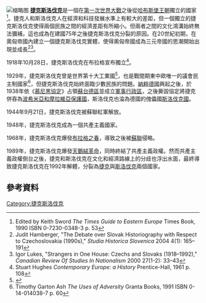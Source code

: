 {{expand|time=2016-02-02T06:45:49+00:00}}
[[File:World_Factbook_(1982)_Czechoslovakia.jpg|缩略图]]
'''[[捷克斯洛伐克|捷克斯洛伐克]]'''是一個在[[第一次世界大戰|第一次世界大戰]]之後從[[哈布斯堡王朝|哈布斯堡王朝]]獨立的國家<ref name="Sword0">Edited by Keith Sword ''The Times Guide to Eastern Europe'' Times Book, 1990 ISBN 0-7230-0348-3 p. 53</ref>。捷克人和斯洛伐克人在經濟和科技發展水準上有較大的差距，但一個獨立的捷克斯洛伐克使得兩個民族之間的經濟差距有所縮小。但兩者之間的文化鴻溝始終無法彌補，這也成為在建國75年之後捷克斯洛伐克分裂的原因。在20世紀初期，在奧匈帝國內建立一個捷克斯洛伐克實體，使得奧匈帝國成為三元帝國的思潮開始出現並成長<ref>Judit Hamberger, "The Debate over Slovak Historiography with Respect to Czechoslovakia (1990s)," ''Studia Historica Slovenica'' 2004 4(1): 165–191</ref><ref>Igor Lukes, "Strangers in One House: Czechs and Slovaks (1918–1992)," ''Canadian Review Of Studies In Nationalism'' 2000 27(1-2): 33–43</ref>。

1918年10月28日，捷克斯洛伐克在布拉格宣布獨立<ref name="Hughes0">Stuart Hughes ''Contemporary Europe: a History'' Prentice-Hall, 1961 p. 108</ref>。

1929年，捷克斯洛伐克曾是世界第十大工業國<ref>{{Cite web |url=http://www.blisty.cz/art/59458.html |title=Ekonomika ČSSR v letech padesátých a šedesátých |access-date=2016-02-02 |archive-date=2014-07-07 |archive-url=https://web.archive.org/web/20140707063441/http://www.blisty.cz/art/59458.html |dead-url=no }}</ref>，也是戰間期東中歐唯一的議會民主制國家<ref name="Ash0">Timothy Garton Ash ''The Uses of Adversity'' Granta Books, 1991 ISBN 0-14-014038-7 p. 60</ref>，但捷克斯洛伐克始終面臨少數民族的問題。[[納粹德國|納粹德國]]興起之後，於1938年依《[[慕尼黑協定|慕尼黑協定]]》占領[[蘇台德區|蘇台德區]]並成立[[蘇台德蘭帝國大區‎|軍事行政區]]，之後撕毀協定將捷克併吞為[[波希米亞和摩拉維亞保護國|波希米亞和摩拉維亞保護國]]，斯洛伐克也淪為德國的傀儡國[[斯洛伐克共和國_(1939年－1945年)|斯洛伐克國]]。

1944年9月21日，捷克斯洛伐克被蘇聯紅軍解放。

1948年，捷克斯洛伐克成為一個共產主義國家。

1968年，捷克斯洛伐克爆發[[布拉格之春|布拉格之春]]，導致之後被[[蘇聯|蘇聯]]侵略。

1989年，捷克斯洛伐克爆發[[天鵝絨革命|天鵝絨革命]]，同時終結了共產主義政權。然而共產主義政權倒台之後，捷克和斯洛伐克在文化和經濟路線上的分歧也浮出水面，最終導致捷克斯洛伐克在1992年解體，分裂為[[捷克|捷克]]與[[斯洛伐克|斯洛伐克]]兩個國家。
{{欧洲題目|歷史}}

==參考資料==
{{reflist}}
{{Commons category|History of Czechoslovakia}}
[[Category:捷克斯洛伐克|Category:捷克斯洛伐克]]